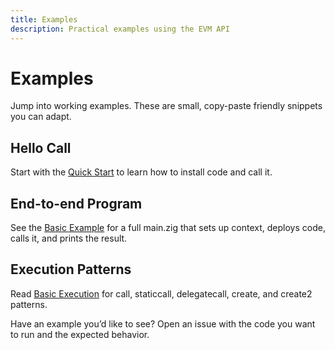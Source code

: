 ```yaml
---
title: Examples
description: Practical examples using the EVM API
---
```


# Examples

Jump into working examples. These are small, copy-paste friendly snippets you can adapt.

## Hello Call

Start with the [Quick Start](/getting-started/quick-start) to learn how to install code and call it.

## End-to-end Program

See the [Basic Example](/getting-started/basic-example) for a full main.zig that sets up context, deploys code, calls it, and prints the result.

## Execution Patterns

Read [Basic Execution](/usage/basic-execution) for call, staticcall, delegatecall, create, and create2 patterns.

Have an example you’d like to see? Open an issue with the code you want to run and the expected behavior.

